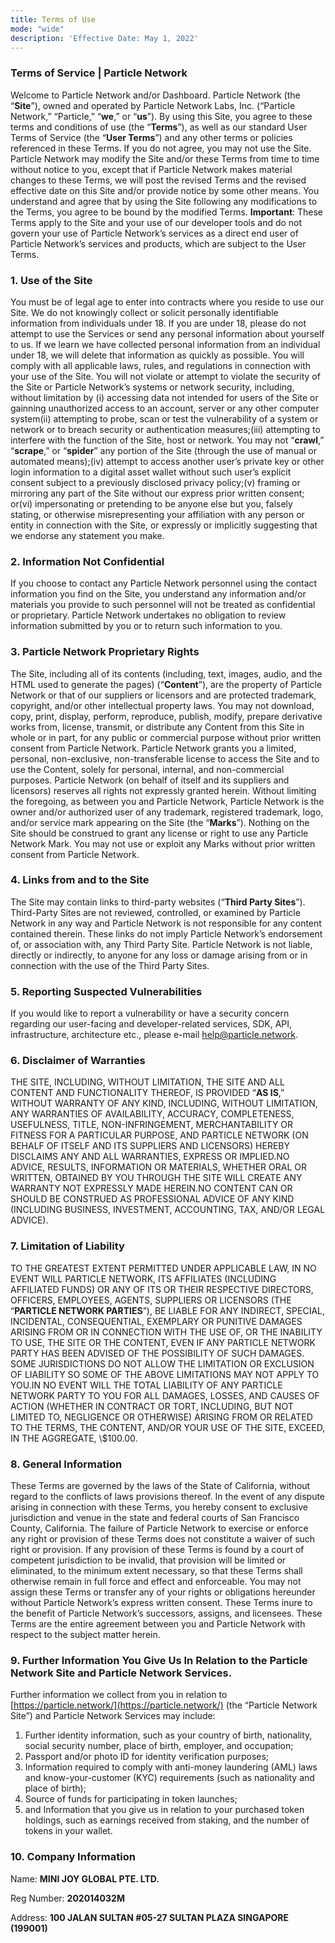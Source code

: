 ```yaml
---
title: Terms of Use
mode: "wide"
description: 'Effective Date: May 1, 2022'
---
```


### Terms of Service | Particle Network

Welcome to Particle Network and/or Dashboard. Particle Network (the “**Site**”), owned and operated by Particle Network Labs, Inc. (“Particle Network,” “Particle,” “**we**,” or “**us**”). By using this Site, you agree to these terms and conditions of use (the “**Terms**”), as well as our standard User Terms of Service (the “**User Terms**”) and any other terms or policies referenced in these Terms. If you do not agree, you may not use the Site. Particle Network may modify the Site and/or these Terms from time to time without notice to you, except that if Particle Network makes material changes to these Terms, we will post the revised Terms and the revised effective date on this Site and/or provide notice by some other means. You understand and agree that by using the Site following any modifications to the Terms, you agree to be bound by the modified Terms. **Important**: These Terms apply to the Site and your use of our developer tools and do not govern your use of Particle Network’s services as a direct end user of Particle Network’s services and products, which are subject to the User Terms.

### 1. Use of the Site

You must be of legal age to enter into contracts where you reside to use our Site. We do not knowingly collect or solicit personally identifiable information from individuals under 18. If you are under 18, please do not attempt to use the Services or send any personal information about yourself to us. If we learn we have collected personal information from an individual under 18, we will delete that information as quickly as possible. You will comply with all applicable laws, rules, and regulations in connection with your use of the Site. You will not violate or attempt to violate the security of the Site or Particle Network’s systems or network security, including, without limitation by (i) accessing data not intended for users of the Site or gainning unauthorized access to an account, server or any other computer system(ii) attempting to probe, scan or test the vulnerability of a system or network or to breach security or authentication measures;(iii) attempting to interfere with the function of the Site, host or network. You may not “**crawl**,” “**scrape**,” or “**spider**” any portion of the Site (through the use of manual or automated means);(iv) attempt to access another user’s private key or other login information to a digital asset wallet without such user’s explicit consent subject to a previously disclosed privacy policy;(v) framing or mirroring any part of the Site without our express prior written consent; or(vi) impersonating or pretending to be anyone else but you, falsely stating, or otherwise misrepresenting your affiliation with any person or entity in connection with the Site, or expressly or implicitly suggesting that we endorse any statement you make.

### 2. Information Not Confidential

If you choose to contact any Particle Network personnel using the contact information you find on the Site, you understand any information and/or materials you provide to such personnel will not be treated as confidential or proprietary. Particle Network undertakes no obligation to review information submitted by you or to return such information to you.

### 3. Particle Network Proprietary Rights

The Site, including all of its contents (including, text, images, audio, and the HTML used to generate the pages) (“**Content**”), are the property of Particle Network or that of our suppliers or licensors and are protected trademark, copyright, and/or other intellectual property laws. You may not download, copy, print, display, perform, reproduce, publish, modify, prepare derivative works from, license, transmit, or distribute any Content from this Site in whole or in part, for any public or commercial purpose without prior written consent from Particle Network. Particle Network grants you a limited, personal, non-exclusive, non-transferable license to access the Site and to use the Content, solely for personal, internal, and non-commercial purposes. Particle Network (on behalf of itself and its suppliers and licensors) reserves all rights not expressly granted herein. Without limiting the foregoing, as between you and Particle Network, Particle Network is the owner and/or authorized user of any trademark, registered trademark, logo, and/or service mark appearing on the Site (the “**Marks**”). Nothing on the Site should be construed to grant any license or right to use any Particle Network Mark. You may not use or exploit any Marks without prior written consent from Particle Network.

### 4. Links from and to the Site

The Site may contain links to third-party websites (“**Third Party Sites**”). Third-Party Sites are not reviewed, controlled, or examined by Particle Network in any way and Particle Network is not responsible for any content contained therein. These links do not imply Particle Network’s endorsement of, or association with, any Third Party Site. Particle Network is not liable, directly or indirectly, to anyone for any loss or damage arising from or in connection with the use of the Third Party Sites.

### 5. Reporting Suspected Vulnerabilities

If you would like to report a vulnerability or have a security concern regarding our user-facing and developer-related services, SDK, API, infrastructure, architecture etc., please e-mail [help@particle.network](http://help@particle.network).

### 6. Disclaimer of Warranties

THE SITE, INCLUDING, WITHOUT LIMITATION, THE SITE AND ALL CONTENT AND FUNCTIONALITY THEREOF, IS PROVIDED “**AS IS**,” WITHOUT WARRANTY OF ANY KIND, INCLUDING, WITHOUT LIMITATION, ANY WARRANTIES OF AVAILABILITY, ACCURACY, COMPLETENESS, USEFULNESS, TITLE, NON-INFRINGEMENT, MERCHANTABILITY OR FITNESS FOR A PARTICULAR PURPOSE, AND PARTICLE NETWORK (ON BEHALF OF ITSELF AND ITS SUPPLIERS AND LICENSORS) HEREBY DISCLAIMS ANY AND ALL WARRANTIES, EXPRESS OR IMPLIED.NO ADVICE, RESULTS, INFORMATION OR MATERIALS, WHETHER ORAL OR WRITTEN, OBTAINED BY YOU THROUGH THE SITE WILL CREATE ANY WARRANTY NOT EXPRESSLY MADE HEREIN.NO CONTENT CAN OR SHOULD BE CONSTRUED AS PROFESSIONAL ADVICE OF ANY KIND (INCLUDING BUSINESS, INVESTMENT, ACCOUNTING, TAX, AND/OR LEGAL ADVICE).

### 7. Limitation of Liability

TO THE GREATEST EXTENT PERMITTED UNDER APPLICABLE LAW, IN NO EVENT WILL PARTICLE NETWORK, ITS AFFILIATES (INCLUDING AFFILIATED FUNDS) OR ANY OF ITS OR THEIR RESPECTIVE DIRECTORS, OFFICERS, EMPLOYEES, AGENTS, SUPPLIERS OR LICENSORS (THE “**PARTICLE NETWORK PARTIES**”), BE LIABLE FOR ANY INDIRECT, SPECIAL, INCIDENTAL, CONSEQUENTIAL, EXEMPLARY OR PUNITIVE DAMAGES ARISING FROM OR IN CONNECTION WITH THE USE OF, OR THE INABILITY TO USE, THE SITE OR THE CONTENT, EVEN IF ANY PARTICLE NETWORK PARTY HAS BEEN ADVISED OF THE POSSIBILITY OF SUCH DAMAGES. SOME JURISDICTIONS DO NOT ALLOW THE LIMITATION OR EXCLUSION OF LIABILITY SO SOME OF THE ABOVE LIMITATIONS MAY NOT APPLY TO YOU.IN NO EVENT WILL THE TOTAL LIABILITY OF ANY PARTICLE NETWORK PARTY TO YOU FOR ALL DAMAGES, LOSSES, AND CAUSES OF ACTION (WHETHER IN CONTRACT OR TORT, INCLUDING, BUT NOT LIMITED TO, NEGLIGENCE OR OTHERWISE) ARISING FROM OR RELATED TO THE TERMS, THE CONTENT, AND/OR YOUR USE OF THE SITE, EXCEED, IN THE AGGREGATE, \\$100.00.

### 8. General Information

These Terms are governed by the laws of the State of California, without regard to the conflicts of laws provisions thereof. In the event of any dispute arising in connection with these Terms, you hereby consent to exclusive jurisdiction and venue in the state and federal courts of San Francisco County, California. The failure of Particle Network to exercise or enforce any right or provision of these Terms does not constitute a waiver of such right or provision. If any provision of these Terms is found by a court of competent jurisdiction to be invalid, that provision will be limited or eliminated, to the minimum extent necessary, so that these Terms shall otherwise remain in full force and effect and enforceable. You may not assign these Terms or transfer any of your rights or obligations hereunder without Particle Network’s express written consent. These Terms inure to the benefit of Particle Network’s successors, assigns, and licensees. These Terms are the entire agreement between you and Particle Network with respect to the subject matter herein.

### 9. Further Information You Give Us In Relation to the Particle Network Site and Particle Network Services.

Further information we collect from you in relation to [https://particle.network/](https://particle.network/) (the “Particle Network Site”) and Particle Network Services may include:

1. Further identity information, such as your country of birth, nationality, social security number, place of birth, employer, and occupation;
2. Passport and/or photo ID for identity verification purposes;
3. Information required to comply with anti-money laundering (AML) laws and know-your-customer (KYC) requirements (such as nationality and place of birth);
4. Source of funds for participating in token launches;
5. and Information that you give us in relation to your purchased token holdings, such as earnings received from staking, and the number of tokens in your wallet.

### 10. Company Information

Name: **MINI JOY GLOBAL PTE. LTD.**

Reg Number: **202014032M**

Address: **100 JALAN SULTAN #05-27 SULTAN PLAZA SINGAPORE (199001)**
